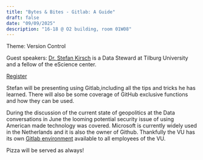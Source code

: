 ```yaml
---
title: "Bytes & Bites - Gitlab: A Guide"
draft: false
date: "09/09/2025"
description: "16-18 @ O2 building, room 01W08"
---
```


Theme: Version Control

Guest speakers: [Dr. Stefan Kirsch](https://tdcc.nl/spotlight-on-stefan-kirsch/) is a Data Steward at Tilburg University and a fellow of the eScience center. 

[Register](https://vu-nl.libcal.com/calendar/universitylibrary/BytesBitesSeptember2025)

Stefan will be presenting using Gitlab,including all the tips and tricks he has learned. There will also be some coverage of GitHub exclusive functions and how they can be used.


During the discussion of the current state of geopolitics at the Data conversations in June the looming potential security issue of using American made technology was covered. Microsoft is currently widely used in the Netherlands and it is also the owner of Github.
Thankfully the VU has its own [Gitlab environment](https://git.vu.nl) available to all employees of the VU. 

Pizza will be served as always!
